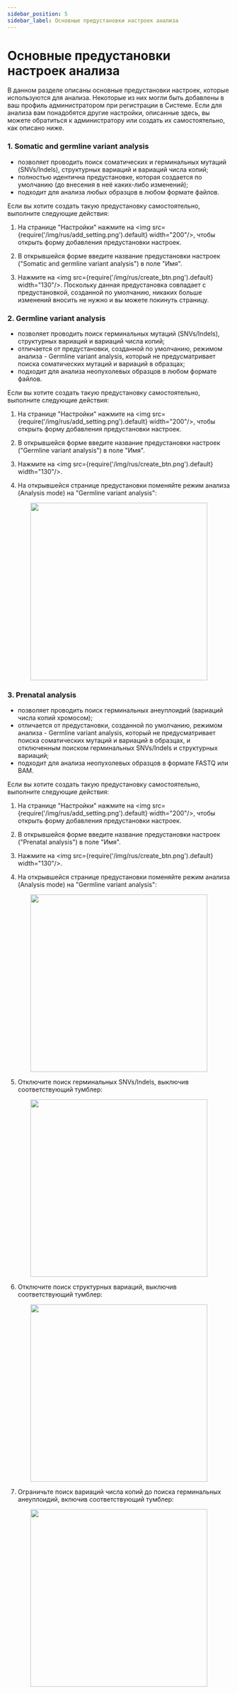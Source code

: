 ```yaml
---
sidebar_position: 5
sidebar_label: Основные предустановки настроек анализа
---
```


# Основные предустановки настроек анализа

В данном разделе описаны основные предустановки настроек, которые используются для анализа. Некоторые из них
могли быть добавлены в ваш профиль администратором при регистрации в Системе. Если для анализа
вам понадобятся другие настройки, описанные здесь, вы можете обратиться к администратору или создать их самостоятельно,
как описано ниже.

### 1. Somatic and germline variant analysis

- позволяет проводить поиск соматических и герминальных мутаций (SNVs/Indels), структурных вариаций и вариаций
числа копий;
- полностью идентична предустановке, которая создается по умолчанию (до внесения в неё каких-либо изменений);
- подходит для анализа любых образцов в любом формате файлов.

Если вы хотите создать такую предустановку самостоятельно, выполните следующие действия:

1. На странице "Настройки" нажмите на <img src={require('/img/rus/add_setting.png').default} width="200"/>,
чтобы открыть форму добавления предустановки настроек.

2. В открывшейся форме введите название предустановки настроек ("Somatic and germline variant analysis") в поле "Имя".

3. Нажмите на <img src={require('/img/rus/create_btn.png').default} width="130"/>.
Поскольку данная предустановка совпадает с предустановкой, созданной по умолчанию, никаких больше изменений вносить
не нужно и вы можете покинуть страницу.

### 2. Germline variant analysis

- позволяет проводить поиск герминальных мутаций (SNVs/Indels), структурных вариаций и вариаций числа копий;
- отличается от предустановки, созданной по умолчанию, режимом анализа - Germline variant analysis, который
не предусматривает поиска соматических мутаций и вариаций в образцах;
- подходит для анализа неопухолевых образцов в любом формате файлов.

Если вы хотите создать такую предустановку самостоятельно, выполните следующие действия:

1. На странице "Настройки" нажмите на <img src={require('/img/rus/add_setting.png').default} width="200"/>,
чтобы открыть форму добавления предустановки настроек.

2. В открывшейся форме введите название предустановки настроек ("Germline variant analysis") в поле "Имя".

3. Нажмите на <img src={require('/img/rus/create_btn.png').default} width="130"/>.

4. На открывшейся странице предустановки поменяйте режим анализа (Analysis mode) на "Germline variant analysis":

<p align="center">
<img src={require('/img/rus/change_to_germline.png').default} width="400"/>
</p>

### 3. Prenatal analysis

- позволяет проводить поиск герминальных анеуплоидий (вариаций числа копий хромосом);
- отличается от предустановки, созданной по умолчанию, режимом анализа - Germline variant analysis, который
не предусматривает поиска соматических мутаций и вариаций в образцах, и отключенным поиском герминальных SNVs/Indels
и структурных вариаций;
- подходит для анализа неопухолевых образцов в формате FASTQ или BAM.

Если вы хотите создать такую предустановку самостоятельно, выполните следующие действия:

1. На странице "Настройки" нажмите на <img src={require('/img/rus/add_setting.png').default} width="200"/>,
чтобы открыть форму добавления предустановки настроек.

2. В открывшейся форме введите название предустановки настроек ("Prenatal analysis") в поле "Имя".

3. Нажмите на <img src={require('/img/rus/create_btn.png').default} width="130"/>.

4. На открывшейся странице предустановки поменяйте режим анализа (Analysis mode) на "Germline variant analysis":

<p align="center">
<img src={require('/img/rus/change_to_germline.png').default} width="400"/>
</p>

5. Отключите поиск герминальных SNVs/Indels, выключив соответствующий тумблер:

<p align="center">
<img src={require('/img/rus/turn_off_germline.png').default} width="400"/>
</p>

6. Отключите поиск структурных вариаций, выключив соответствующий тумблер:

<p align="center">
<img src={require('/img/rus/turn_off_structural.png').default} width="400"/>
</p>

7. Ограничьте поиск вариаций числа копий до поиска герминальных анеуплоидий, включив соответствующий тумблер:

<p align="center">
<img src={require('/img/rus/turn_on_aneuploidies.png').default} width="400"/>
</p>

